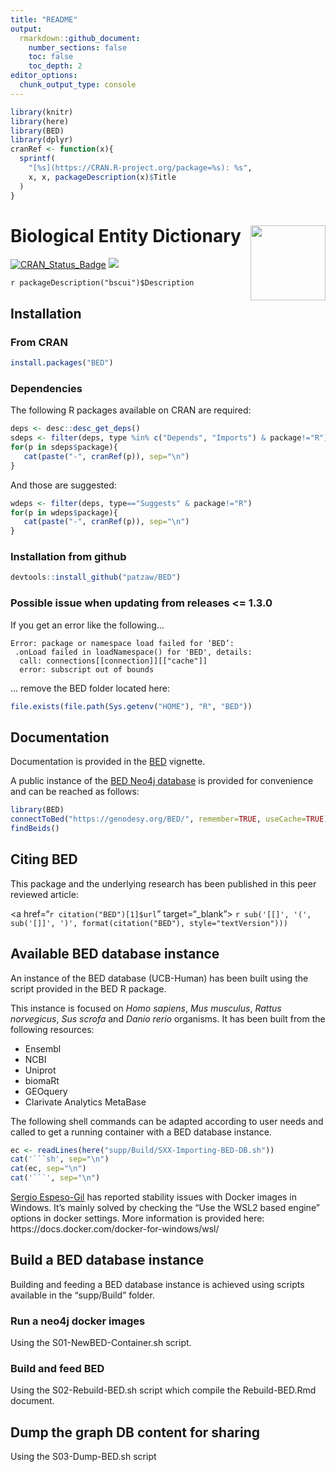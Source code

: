 ```yaml
---
title: "README"
output:
  rmarkdown::github_document:
    number_sections: false
    toc: false
    toc_depth: 2
editor_options: 
  chunk_output_type: console
---
```


```r
library(knitr)
library(here)
library(BED)
library(dplyr)
cranRef <- function(x){
  sprintf(
    "[%s](https://CRAN.R-project.org/package=%s): %s",
    x, x, packageDescription(x)$Title
  )
}
```

# Biological Entity Dictionary <img src="man/figures/BED.png" align="right" alt="" width="120" />


[![CRAN_Status_Badge](http://www.r-pkg.org/badges/version/BED)](https://cran.r-project.org/package=BED)
[![](http://cranlogs.r-pkg.org/badges/BED)](https://cran.r-project.org/package=BED)

`r packageDescription("bscui")$Description`


<!----------------------------------------------------------------------------->
<!----------------------------------------------------------------------------->
## Installation

### From CRAN

```r
install.packages("BED")
```

### Dependencies

The following R packages available on CRAN are required:

```r
deps <- desc::desc_get_deps()
sdeps <- filter(deps, type %in% c("Depends", "Imports") & package!="R")
for(p in sdeps$package){
   cat(paste("-", cranRef(p)), sep="\n")
}
```

And those are suggested:

```r
wdeps <- filter(deps, type=="Suggests" & package!="R")
for(p in wdeps$package){
   cat(paste("-", cranRef(p)), sep="\n")
}
```

### Installation from github

```r
devtools::install_github("patzaw/BED")
```

### Possible issue when updating from releases <= 1.3.0

If you get an error like the following...

```
Error: package or namespace load failed for ‘BED’:
 .onLoad failed in loadNamespace() for 'BED', details:
  call: connections[[connection]][["cache"]]
  error: subscript out of bounds
```

... remove the BED folder located here:

```r
file.exists(file.path(Sys.getenv("HOME"), "R", "BED"))
```

<!----------------------------------------------------------------------------->
<!----------------------------------------------------------------------------->
## Documentation

Documentation is provided in
the [BED](https://patzaw.github.io/BED/articles/BED.html) vignette.

A public instance of the [BED Neo4j database](#bed_db)
is provided for convenience and can be reached as follows:

```r
library(BED)
connectToBed("https://genodesy.org/BED/", remember=TRUE, useCache=TRUE)
findBeids()
```

<!----------------------------------------------------------------------------->
<!----------------------------------------------------------------------------->
## Citing BED

This package and the underlying research has been published in
this peer reviewed article:

<a href="`r citation("BED")[1]$url`" target="_blank">
`r sub('[[]', '(', sub('[]]', ')', format(citation("BED"), style="textVersion")))`
</a>

<!----------------------------------------------------------------------------->
<!----------------------------------------------------------------------------->
## Available BED database instance {#bed_db}

An instance of the BED database (UCB-Human)
has been built using the script provided
in the BED R package.

This instance
is focused on *Homo sapiens*, *Mus musculus*, *Rattus norvegicus*,
*Sus scrofa* and *Danio rerio* organisms.
It has been built from the following resources:

   - Ensembl
   - NCBI
   - Uniprot
   - biomaRt
   - GEOquery
   - Clarivate Analytics MetaBase
   
The following shell commands can be adapted according to user needs and called
to get a running container with a BED database instance.

```r
ec <- readLines(here("supp/Build/SXX-Importing-BED-DB.sh"))
cat('```sh', sep="\n")
cat(ec, sep="\n")
cat('```', sep="\n")
```

[Sergio Espeso-Gil](https://github.com/sespesogil) has reported stability
issues with Docker images in Windows. It's mainly solved by
checking the "Use the WSL2 based engine" options in docker settings.
More information is provided
here: https://docs.docker.com/docker-for-windows/wsl/

<!----------------------------------------------------------------------------->
<!----------------------------------------------------------------------------->
## Build a BED database instance

Building and feeding a BED database instance is achieved using scripts
available in the "supp/Build" folder.

### Run a neo4j docker images

Using the S01-NewBED-Container.sh script.

### Build and feed BED

Using the S02-Rebuild-BED.sh script which compile the Rebuild-BED.Rmd document.

## Dump the graph DB content for sharing

Using the S03-Dump-BED.sh script
